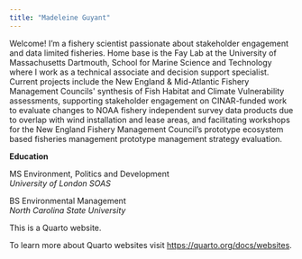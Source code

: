```yaml
---
title: "Madeleine Guyant"
---
```


Welcome! I'm a fishery scientist passionate about stakeholder engagement and data limited fisheries. Home base is the Fay Lab at the University of Massachusetts Dartmouth, School for Marine Science and Technology where I work as a technical associate and decision support specialist. Current projects include the New England & Mid-Atlantic Fishery Management Councils\' synthesis of Fish Habitat and Climate Vulnerability assessments, supporting stakeholder engagement on CINAR-funded work to evaluate changes to NOAA fishery independent survey data products due to overlap with wind installation and lease areas, and facilitating workshops for the New England Fishery Management Council's prototype ecosystem based fisheries management prototype management strategy evaluation.

**Education**

MS Environment, Politics and Development \
*University of London SOAS*

BS Environmental Management\
*North Carolina State University*

This is a Quarto website.

To learn more about Quarto websites visit <https://quarto.org/docs/websites>.

